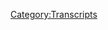 {{DEFAULTSORT:
    #_TRANSCRIPT_0720:August 6, 2003
}}{{Transcript
    | title         = [[720: August 6, 2003]]
    | caption       = [https://knowledgefight.libsyn.com/720-august-6-2003 Listen to this episode on Libsyn]
    | episodeNumber = [[720: August 6, 2003|720]]
    | length        = 01:22:52
}}

{{MessageBox
    | header     = Warning: Bot Generated Content
    | text       = This transcript was automatically generated by transcription software and likely contains many mistakes and misattributions. Please check the audio for definitive quotes, attribution, and context.
    | image      = N3yvass4myg91.webp
    | imagewidth = 50px
    | id         = warning
}}

{{TranscriptBlock
    | name      = Alex Jones
    | timestamp = 00:00:04.000
    | text      = Red Alert. Red alert. Red alert. Red Alert knowledge five Damn, Jordan wedding knowledge party.com It's time to pray. I have great respect for knowledge like knowledge. I'm sick of them posing as if they're the good guys Shang V or the bad guy Chanology Dan and Jordan knowledge fight need money Andy and Sandy are shopping Andy and Cam handy in Kansas. Andy in Kansas, you're on the airplane for a huge fan. I love your world. Knowledge by now knowledge fight.com
}}

{{TranscriptBlock
    | name      = Dan
    | timestamp = 00:00:59.000
    | text      = Hey everybody, welcome back now. We're gonna do sit around worship at the altar of saline and talk a little bit about Alex Jones. Oh,
}}

{{TranscriptBlock
    | name      = Jordan
    | timestamp = 00:01:06.000
    | text      = indeed.
}}

{{TranscriptBlock
    | name      = Dan
    | timestamp = 00:01:08.000
    | text      = We are Dan Jordan,
}}

{{TranscriptBlock
    | name      = Jordan
    | timestamp = 00:01:09.000
    | text      = Dan Jordanna question for you. So did you pray spot today?
}}

{{TranscriptBlock
    | name      = Dan
    | timestamp = 00:01:12.000
    | text      = My bright spot today is Coca Cola.
}}

{{TranscriptBlock
    | name      = Jordan
    | timestamp = 00:01:17.000
    | text      = It's a great way Coca Cola Classic or New Coke.
}}

{{TranscriptBlock
    | name      = Dan
    | timestamp = 00:01:20.000
    | text      = Look. They have great taste in podcasts. And they decided to sponsor now. Of course, I was notably famously critical of their space flavor. They came out with that space flavor. I
}}

{{TranscriptBlock
    | name      = Jordan
    | timestamp = 00:01:32.000
    | text      = have no concept of a Coca Cola
}}

{{TranscriptBlock
    | name      = Jordan
    | timestamp = 00:01:34.000
    | text      = space. You've tasted it.
}}

{{TranscriptBlock
    | name      = Jordan
    | timestamp = 00:01:38.000
    | text      = Wait, was it supposed to taste like space? Yeah. Okay, that's right. Now I remember. I not memorable,
}}

{{TranscriptBlock
    | name      = Dan
    | timestamp = 00:01:44.000
    | text      = no, and not good. I got the only way I could find that was in like a six pack of mini cans. Right. And they're still in my fridge. No interest in drinking them. They're, they're garbage. But coke put out another flavor called Dream World, which is supposed to be the flavor of dreams. What?
}}

{{TranscriptBlock
    | name      = Jordan
    | timestamp = 00:02:05.000
    | text      = I'm sorry. What are the fuck they're doing?
}}

{{TranscriptBlock
    | name      = Dan
    | timestamp = 00:02:06.000
    | text      = I guess it's some kind of viral marketing campaign. It must get enough attention. Like based on how dumb these ideas Yeah, yeah. Or just like, you know, people talk about like, hey, what's the flavor of space? Right? Flavor of a dri.
}}

{{TranscriptBlock
    | name      = Jordan
    | timestamp = 00:02:20.000
    | text      = You know, I think that's I think they're dissecting Travis Scott's AstroWorld you know, because that's a mixture of both flavor. Yeah, well, I mean, you got a you got space and you've got dream world. I've put them together. You got AstroWorld that makes sense. I think
}}

{{TranscriptBlock
    | name      = Dan
    | timestamp = 00:02:34.000
    | text      = that dream world was much more of a success that okay, it's pretty good. It's it's got like, kind of a passion fruit kind of vibe to it. Sure. Sounds like a Coca Cola mixed with a sort of? Did there's maybe a couple of fruits.
}}

{{TranscriptBlock
    | name      = Jordan
    | timestamp = 00:02:50.000
    | text      = Sure. I mean, let me let me ask you the ultimate question, though, is did they achieve a taste that would remind you of a dream, I guess? world
}}

{{TranscriptBlock
    | name      = Dan
    | timestamp = 00:02:59.000
    | text      = do you dream a passion for? Him? So right on the nose? Okay. All right. If not, then maybe not. I have no interest in assessing the accuracy of these flavors. I will just say that it's pretty all right,
}}

{{TranscriptBlock
    | name      = Jordan
    | timestamp = 00:03:12.000
    | text      = who is the taste tester for dreamworld?
}}

{{TranscriptBlock
    | name      = Dan
    | timestamp = 00:03:18.000
    | text      = Active rapper dream debut that did the dream that he's rewrites it. Yeah. All right. Anyway, I appreciate that the salvage left with a shattered reputation with the dream world. Yes. So what about you?
}}

{{TranscriptBlock
    | name      = Jordan
    | timestamp = 00:03:33.000
    | text      = For me, it's a new album out by J ID. Fantastic album. Excellent album. It's one of those things where, you know, maybe only an outside critic can kind of look at someone and then accelerate it to a high extent. So this is like J ID looked at Kendricks last album. I was like, what if I did the most Kendrick, you know, and like Kendrick can do the most Kendrick kids would say
}}

{{TranscriptBlock
    | name      = Dan
    | timestamp = 00:04:01.000
    | text      = hold my beer.
}}

{{TranscriptBlock
    | name      = Jordan
    | timestamp = 00:04:02.000
    | text      = It's a little bit something that it's almost also a little bit of an O Maj. Combined with a little bit of a parody in a way you know, it's just like he's taken out a lot of Kendrick and really hammering it home like he's changing time signatures every five seconds. He's changed his voices. He's got characters going on. This is Kendrick is shit. You know, that's what he's doing. Right? And he's doing a lot of it right, but it's really good. Okay, so it's great album. All right. That's how it works.
}}

{{TranscriptBlock
    | name      = Dan
    | timestamp = 00:04:28.000
    | text      = I'll check it out.
}}

{{TranscriptBlock
    | name      = Jordan
    | timestamp = 00:04:28.000
    | text      = That's math.
}}

{{TranscriptBlock
    | name      = Dan
    | timestamp = 00:04:29.000
    | text      = I actually can't check it out. Oh, yeah. I've started to exercise again. So I'm listening to a bit of music naturally, and I will say that I'm stuck squarely. showtunes I don't think that would have pumped me up enough. Okay, although I got deep into a I don't know.
}}

{{TranscriptBlock
    | name      = Jordan
    | timestamp = 00:04:47.000
    | text      = Like copy of Mamma Mia.
}}

{{TranscriptBlock
    | name      = Dan
    | timestamp = 00:04:49.000
    | text      = No. One e 10s. pop punk.
}}

{{TranscriptBlock
    | name      = Jordan
    | timestamp = 00:04:53.000
    | text      = Okay, all right. Big fall out. Boy.
}}

{{TranscriptBlock
    | name      = Dan
    | timestamp = 00:04:55.000
    | text      = Some of those hits are better than we remember.
}}

{{TranscriptBlock
    | name      = Jordan
    | timestamp = 00:04:57.000
    | text      = No, they're not.
}}

{{TranscriptBlock
    | name      = Dan
    | timestamp = 00:04:59.000
    | text      = I'm gonna leave it What is a follow up boy? That song from Snakes on a Plane by Cobra Starship was alright.
}}

{{TranscriptBlock
    | name      = Jordan
    | timestamp = 00:05:09.000
    | text      = All right. Go
}}

{{TranscriptBlock
    | name      = Dan
    | timestamp = 00:05:13.000
    | text      = Kiss Me Goodbye
}}

{{TranscriptBlock
    | name      = Jordan
    | timestamp = 00:05:18.000
    | text      = love. All right. Does that does sound like it strikes strikes a chord it
}}

{{TranscriptBlock
    | name      = Dan
    | timestamp = 00:05:23.000
    | text      = will pump you up. Yeah. Anyway, Jordan today we have an episode to go over. And we're gonna be talking I had to take a little break here for damn now I wanted you know, self care comes in all sorts of shapes and sizes and varieties and just I decided today I was gonna go back to 2003 because I wanted to like wanted something of substance to deal with I was it as the the middle of the week was going on just like sick of this bullshit. The I don't know spinning wheels rambling about how there's going to be false flags before the midterm. Sure, sure. She says all the fucking time
}}

{{TranscriptBlock
    | name      = Jordan
    | timestamp = 00:06:03.000
    | text      = I still can't believe he cares about the midterms right now.
}}

{{TranscriptBlock
    | name      = Dan
    | timestamp = 00:06:06.000
    | text      = It's pretty. It's pretty fun. I guess. It's something to talk about short. That's a good point. That is a good boy can only say Klaus Schwab so many times and promote his book so many times, right. Which by the way, yeah. Is out. Be getting that book. Okay, so we're gonna do an episode eventually. That'd be fun. Again, the self care I needed was something with meat on the bone, right? Yes. And so we're back to August 6 2003. That's where we are in our progression through 2003. It's
}}

{{TranscriptBlock
    | name      = Jordan
    | timestamp = 00:06:35.000
    | text      = been a while since we've done 2003 episodes. Long time I scrolled
}}

{{TranscriptBlock
    | name      = Dan
    | timestamp = 00:06:39.000
    | text      = back through the, the episodes and yeah, I'd say more. Maybe Maybe. Yeah. Well, I mean, the trial got in the way and yeah, what have you but I'm very excited to go over this and discuss some of the bullshit that Alex was doing on this day back in 2003. But before we do that, let's say hello to some new ones. So first, Conrad Zimmerman isn't a cult leader, but he does have novelty beverages and snacks. Thank you so much. You're an owl policy wonk. I'm a policy wonk, thank you very much. Next, getting stoned while wandering the canals of Amsterdam while listening to knowledge fight. Thank you so much for now policy walk. I'm a policy wonk. Thank you very much. Sounds great.
}}

{{TranscriptBlock
    | name      = Jordan
    | timestamp = 00:07:18.000
    | text      = That sounds terrifying to in a certain way. Yeah.
}}

{{TranscriptBlock
    | name      = Dan
    | timestamp = 00:07:20.000
    | text      = Next. I don't know why Alex hates Brian Stelter, the stray cat said some great tunes. Thank you so much for now policy walk.
}}

{{TranscriptBlock
    | name      = Alex Jones
    | timestamp = 00:07:27.000
    | text      = I'm a policy wonk.
}}

{{TranscriptBlock
    | name      = Jordan
    | timestamp = 00:07:28.000
    | text      = Thank you very much.
}}

{{TranscriptBlock
    | name      = Dan
    | timestamp = 00:07:29.000
    | text      = I know that I just said that Fallout boy had some good songs so not wanting to talk. I know no credibility in this. But I disagree. Okay, that's very good. It's not nobody's gonna argue. Next to this one late. Sorry about Happy Birthday monkey skate. Love pumpkin. Thank you so much. You are now ballsy walk.
}}

{{TranscriptBlock
    | name      = Alex Jones
    | timestamp = 00:07:48.000
    | text      = I'm a policy wonk. Thank
}}

{{TranscriptBlock
    | name      = Jordan
    | timestamp = 00:07:49.000
    | text      = you very much.
}}

{{TranscriptBlock
    | name      = Dan
    | timestamp = 00:07:50.000
    | text      = Pumpkin did everything right monkey escape? on me. Yeah. And that poor turtle that damn jumped on. Thank you so much. You are now policy wonk.
}}

{{TranscriptBlock
    | name      = Alex Jones
    | timestamp = 00:07:57.000
    | text      = I'm a policy wonk.
}}

{{TranscriptBlock
    | name      = Jordan
    | timestamp = 00:07:58.000
    | text      = Thank you very much.
}}

{{TranscriptBlock
    | name      = Dan
    | timestamp = 00:07:59.000
    | text      = We got a couple of technocrats in the mix. So first, rock and stone. Thank you so much. You are now technocrat and the Necromancer thank you so much. You are now a technocrat.
}}

{{TranscriptBlock
    | name      = Alex Jones
    | timestamp = 00:08:10.000
    | text      = I'm a policy wonk. I have risen above my enemies. I might quit tomorrow, actually. It's gonna take a little break now. A little brachii for me. And then we're going to come back. And I'm going to start to show over, but I'm the devil. Fuck you. Fuck you. I got plenty of words for you. But at the end of the day, Fuck you and your new world order. And fuck the horse she wrote in on and all your shit. Maybe today's broadcast. Maybe I'll just be gone a month, maybe five years. Maybe I'll walk out of here tomorrow. And you never see me again. That's really what I want to do. I never want to come back here again. I apologize to the crew and the listeners yesterday that I was legitimately having breakdowns on here. I'll be better tomorrow.
}}

{{TranscriptBlock
    | name      = Dan
    | timestamp = 00:09:05.000
    | text      = Thank you. Now, Jordan. Yes, Dan, we have an out of context drop from today's show. That's been a little while on this one.
}}

{{TranscriptBlock
    | name      = Jordan
    | timestamp = 00:09:11.000
    | text      = So it's good news. We're getting back to basics. Yes. Yeah.
}}

{{TranscriptBlock
    | name      = Dan
    | timestamp = 00:09:14.000
    | text      = Find finding our route.
}}

{{TranscriptBlock
    | name      = Jordan
    | timestamp = 00:09:15.000
    | text      = Yes, I like it.
}}

{{TranscriptBlock
    | name      = Dan
    | timestamp = 00:09:18.000
    | text      = This is great. Alex has very frequently talked about how big his audience is. That's true. Conservatively 10% of the world at least. Yeah. This This was a new level of brand.
}}

{{TranscriptBlock
    | name      = Alex Jones
    | timestamp = 00:09:32.000
    | text      = Okay. infowars.com Now get 6% of the web's traffic
}}

{{TranscriptBlock
    | name      = Dan
    | timestamp = 00:09:36.000
    | text      = what? What
}}

{{TranscriptBlock
    | name      = Jordan
    | timestamp = 00:09:39.000
    | text      = 6% of the tire so there's porn and then there's Infowars and then there's percent or no banking information.
}}

{{TranscriptBlock
    | name      = Dan
    | timestamp = 00:09:49.000
    | text      = Almost one out of every 10 page hits a horse
}}

{{TranscriptBlock
    | name      = Jordan
    | timestamp = 00:09:56.000
    | text      = Wow. Wow. You know when you think about that, you know If you think those Google search results, and they bring back a billion results, you know, in like half a second or whatever, that means that roughly 10% of those are Infowars articles of some sort.
}}

{{TranscriptBlock
    | name      = Dan
    | timestamp = 00:10:13.000
    | text      = I mean, something along those lines, right. I know that Alex says he has a lot of tentacles. And so maybe all of these websites, every porn site
}}

{{TranscriptBlock
    | name      = Jordan
    | timestamp = 00:10:23.000
    | text      = on Infowars Yeah,
}}

{{TranscriptBlock
    | name      = Dan
    | timestamp = 00:10:25.000
    | text      = he's diversified.
}}

{{TranscriptBlock
    | name      = Jordan
    | timestamp = 00:10:26.000
    | text      = Man, that does seem like a backdoor for some enterprise here for Komodo.
}}

{{TranscriptBlock
    | name      = Dan
    | timestamp = 00:10:33.000
    | text      = So let's jump into today's content. Alex starts off the show with a major world news story. And I don't say that facetiously. I usually do. Yeah. Yeah, there's actually a new story.
}}

{{TranscriptBlock
    | name      = Alex Jones
    | timestamp = 00:10:50.000
    | text      = The evidence is coming out that the bombing in Jakarta was another globalist operation. Again, the Saudis are saying the British are carrying out the bombings in Saudi Arabia to destabilize the country so they can create a crisis to offer their New World Order solution. The evidence shows that that is indeed a fact the preponderance of the evidence. New information is coming out about the original Bali Bombing last year, and the fact that the British and US government were there carrying the bombings out.
}}

{{TranscriptBlock
    | name      = Dan
    | timestamp = 00:11:24.000
    | text      = So for some perspective, this episode is from August 6, and the bombing of the Marriott in Jakarta happened on August 5, whoa, there is no preponderance of any evidence that's leading Alex to say it's looking like a globalist plot. He just literally says that about everything. Well,
}}

{{TranscriptBlock
    | name      = Jordan
    | timestamp = 00:11:40.000
    | text      = I was wondering what a globalist plot is in this regard? Hmm. Well, I mean, okay, it's a globalist plot, but what is their plot beyond just decided to blow up this? Oh, okay. Like, what is the plot?
}}

{{TranscriptBlock
    | name      = Dan
    | timestamp = 00:11:53.000
    | text      = So it goes like this, okay. The globalists are attacking sort of Western targets within Indonesia, Hotel chains, right, in order to force the hand of the Indonesian government to playing along with their globalist takeover, right. And crackdown on the public. Install a martial law in Indonesia, because as NGOs Indonesia, so goes the word Well,
}}

{{TranscriptBlock
    | name      = Jordan
    | timestamp = 00:12:19.000
    | text      = I mean, yeah, that is the classic saying the sun never fell on the Indonesian Marriott chain.
}}

{{TranscriptBlock
    | name      = Dan
    | timestamp = 00:12:26.000
    | text      = Yeah, I believe is what it's so that is essentially the plot. Yeah, the plot is to try and force the hand of the government to
}}

{{TranscriptBlock
    | name      = Jordan
    | timestamp = 00:12:34.000
    | text      = gotcha to go along with fascism and will blow up all your McDonald's basically. Gotcha. Okay.
}}

{{TranscriptBlock
    | name      = Dan
    | timestamp = 00:12:40.000
    | text      = So incidentally, these two bombings that Alex is talking about were connected as they were both carried out by members of the terrorist group, Jamal is Islamia, members of the group were convicted of doing the string of bombings in Bali. There were a couple in that in that attack. And it's been pretty clearly established that they were behind the Jakarta bombing as well. One of the more persuasive pieces of evidence that was found was the head of the suicide bomber, which was identified by multiple sources as being a man named as Mar Lawton Sani, who was a member of JDI. I'm guessing Alex could just say that that was planted there or something because he's smart, and he loves facts.
}}

{{TranscriptBlock
    | name      = Jordan
    | timestamp = 00:13:20.000
    | text      = Did you just say what I heard you say? And that's like a we're gonna be fine with that. So the suicide bomber, went into a hotel and blew himself up.
}}

{{TranscriptBlock
    | name      = Dan
    | timestamp = 00:13:30.000
    | text      = Well, I believe it was a car bomb. Okay. Still, yeah.
}}

{{TranscriptBlock
    | name      = Jordan
    | timestamp = 00:13:35.000
    | text      = But of all the things that were intact. His head was identifiable.
}}

{{TranscriptBlock
    | name      = Dan
    | timestamp = 00:13:41.000
    | text      = Yeah, that's crazy, intact. As a way to put it. I
}}

{{TranscriptBlock
    | name      = Jordan
    | timestamp = 00:13:49.000
    | text      = mean, that's insane. That's insane. We're not talking dental records. Like it literally sounds like somebody walked by and they're like, holy shit. It's him. Whoa, how have you been? Oh, no, you're dead. The rest of you is God.
}}

{{TranscriptBlock
    | name      = Dan
    | timestamp = 00:14:01.000
    | text      = Yeah. It was other members of the group who had been arrested identified? Yeah. Yeah. I mean,
}}

{{TranscriptBlock
    | name      = Jordan
    | timestamp = 00:14:11.000
    | text      = listen, I don't want to be morbid, right. Fight. Oh, it
}}

{{TranscriptBlock
    | name      = Dan
    | timestamp = 00:14:16.000
    | text      = is wild. Yeah.
}}

{{TranscriptBlock
    | name      = Jordan
    | timestamp = 00:14:17.000
    | text      = I mean, it is wild. Yeah. Yeah. Okay. No, I
}}

{{TranscriptBlock
    | name      = Dan
    | timestamp = 00:14:19.000
    | text      = don't I don't disagree. That's wild. Yeah. And that's probably why Alex would say it's fake.
}}

{{TranscriptBlock
    | name      = Jordan
    | timestamp = 00:14:25.000
    | text      = Yeah, I mean, that is that is right. Perfect. Dig right.
}}

{{TranscriptBlock
    | name      = Dan
    | timestamp = 00:14:29.000
    | text      = But hey, guess what, if you were gonna do something fake, you probably wouldn't do something like that. Because your response is what people how people would respond to it. Sorry, what? Yeah, it was something a little bit
}}

{{TranscriptBlock
    | name      = Jordan
    | timestamp = 00:14:40.000
    | text      = more. I would I would be very suspicious. Yes. Yeah. So Jemaah
}}

{{TranscriptBlock
    | name      = Dan
    | timestamp = 00:14:45.000
    | text      = islamiah was a terrorist organization that operated in Indonesia and surrounding countries mostly inspired by opposition to the more moderate forms of Islam that were practiced there. This was seen as a form of Western degradation so they targeted thing is associated with the West like the Marriott Hotel in Jakarta and that largely tourist area in Bali, where the bombings happened. Right. The group had received funds from an organization called all Haramain, which is a charity that had clear ties to al Qaeda. Though al Haramain did engage in a bunch of legitimate charity work, some of the funds were dispersed to terrorist groups like Jemaah islamiah, which led to the charity being shut down in 2004. Yeah, yeah. Al Haramain is a charity organization that is based in Riyadh, Saudi Arabia. The point is that Alex is legitimately just talking shit, he hasn't had time to come up with any conclusions or weigh the preponderance of evidence, but he can't resist the opportunity to blame this tragedy on his imagined enemies and incorporate that made up story into his larger conspiracy worldview. Right. And so he's saying that there's a preponderance of evidence. Right, right. Right, right. Just saying shit.
}}

{{TranscriptBlock
    | name      = Jordan
    | timestamp = 00:15:54.000
    | text      = I mean, I think this is interesting, insofar as it feels like this is one of the few times where the plan in real life has been exactly as bad as Alex's fake globalist plan. How do you mean, I mean, it's just it tactically, I don't think that's gonna achieve what it is that they think they're trying to achieve. You know what I'm saying? Like? No one, no one, no one is going to care if you blow up a Marriott, I'm sorry. I think people did. I think they did. But I mean, at the end of the day, a Marriott is like it's a low level target, you're not going to get what you want out of a Marriott.
}}

{{TranscriptBlock
    | name      = Dan
    | timestamp = 00:16:33.000
    | text      = Well, conceivably, one of the reasons to choose that is that it's frequented by tourists. Sure, and foreign nationals. Right. And it would cause a reduction of Western tourism to the country possible Western influence, possibly businesses would be scared of coming in, you know, there are ripple effects that you could think might be achieved by attacking these Western targets. Right, right. I don't know if I think that the idea is as bad as you are thinking it is. So I respect I respect it's a terrible idea. Yeah, ugly, I can understand the thought process that gets there. Whereas No, globalist plot is a lot. sillier. I think I see
}}

{{TranscriptBlock
    | name      = Jordan
    | timestamp = 00:17:18.000
    | text      = it, I see it. I'm just, this is just one of those plots, ultimately, that has been tried before. And it doesn't really, you know, it doesn't really do it. It's just not how you you gotta get you got to get a good one.
}}

{{TranscriptBlock
    | name      = Dan
    | timestamp = 00:17:32.000
    | text      = Well, hope springs eternal. Yeah, that's fairly say that's fair. So trying to nail down exactly like where this conspiracy comes from, or what Alex is basing this on, we get to one fairly relevant piece.
}}

{{TranscriptBlock
    | name      = Alex Jones
    | timestamp = 00:17:48.000
    | text      = And we had calls yesterday from listeners, several on air, several off air. And a bunch of emails of folks that were watching CNN and Fox yesterday, early in the morning after there'd been a bombing in Jakarta, the capital of Indonesia. And they talked about how the US diplomats in US employees had been pulled the pull out for hours before. Well, I had no way of confirming this. I was getting emails, I'll believe it's true. But here it is now, in Reuters and Sky News and in other Asian papers, that of course, the Feds were on the ground within minutes, just like the Bali bombing. But when the Bali bombing two weeks before, they had specifics of the attack, and our government told the Molly's government and told the Taiwanese government, this has been in the mainstream papers like the Straits Times, not to warn anyone not to tell the American people or the Australians or anybody else. The Balis government,
}}

{{TranscriptBlock
    | name      = Dan
    | timestamp = 00:18:59.000
    | text      = I think, is Alex thinking that Bali is a
}}

{{TranscriptBlock
    | name      = Jordan
    | timestamp = 00:19:01.000
    | text      = jado think it is a city state, if I remember
}}

{{TranscriptBlock
    | name      = Dan
    | timestamp = 00:19:05.000
    | text      = province, yeah. Tunisia, but Alex seems to I don't know what he's doing. But so it appears that what Alex is going to do to try and make this conspiracy stick is work with the idea that there was some kind of advanced warning of the bombings and that they were Feds on the ground immediately. As always, this stuff is partially true. There were federal agents there but not us agents. There were two groups from the Australian Federal Police who were working with the Indonesian law enforcement one on a narcotics operation and one on an anti Human Trafficking Task Force. They were able to respond to the bombings in Bali, considering that they were already there in the country. But this isn't suspicious and it doesn't prove anything close to a conspiracy or a false flag. And again, this is related to the 2002 Bali bombings as opposed to the Jakarta bombing that just happened right? That Alex is covered and is a different In Scituate, he's playing fast and loose with these details a little bit and I think it's intentional. Yeah. So there was some advanced warning. But that's not necessarily a thing where it was specific enough to guarantee the ability to stop either the Bali bombings or the Jakarta bombings before they happened. In the case of the Bali attacks, the US have captured Omar Al Farouq who was understood to be a high level al Qaeda operative in the region. His contact information had been found in the possession of number of senior members of the group and after the US forces interrogated him in ways that almost certainly bordered on torture. He talked and explained his role in the Southeast Asians sell of al Qaeda. The US attempted to pass this intelligence on to the Indonesian government because part of it involved a reasonable suspicion that they were planning an attack somewhere near the anniversary of 911. One of the recommendations that the US made was that the government should arrest a prominent cleric named Abu Bakar Bashir who al Faruq had named as being someone who was involved in the organization and planning of attacks. The political situation in Indonesia at the time was very tense with a secular President Megawati Sukarnoputri, who was vice president Hamza Havas was said to have close ties with many of the radicals who the US wanted to focus on, including Bashir. So you had this vice president right on sort of one side of things, as a president who was on the other side is it was like tension, it was
}}

{{TranscriptBlock
    | name      = Jordan
    | timestamp = 00:21:27.000
    | text      = like early America where like it would just be the top two voters get in. So it'd be you know, the this guy and then the guy who hates him the most on the planet is the Vice President and
}}

{{TranscriptBlock
    | name      = Dan
    | timestamp = 00:21:37.000
    | text      = it's a tough situation to navigate right? The country is majority Muslim and Megawati. He didn't want to make any arrests, particularly of religious figures without evidence of their having committed a crime, which the US couldn't provide. The warning that the US had was too vague to be actionable, and the Indonesian government was somewhat in a bind. Ultimately, the Bali bombings could not be stopped, but afterwards, the Megawati government began to act. She arrested Bashir and charged him with a string of church bombings that he had been involved in that occurred on Christmas Eve. Year 2000. Gotcha. In the lead up to the Jakarta bombing, Australian Federal Police were still in the country because the government had asked for their assistance investigating the Bali bombings. In the course of that investigation, many members of Jemaah islamiah were arrested and questioned and a picture began to take shape. That another bombing was being planned, but no one provided a specific target that they were planning to hit, just that it was likely that the group would attack a soft target, right? If that's all you have to go on, you can be on guard somewhat, but you can't possibly deploy the resources necessary to protect every soft target in the country, or even all of them just in Jakarta.
}}

{{TranscriptBlock
    | name      = Jordan
    | timestamp = 00:22:48.000
    | text      = Well, I mean, yeah, it is. It is a warning that says bombing is coming, but without where or what more who or how to stop it. So you're like, Well, yeah, but what do I do with that? Right? Yeah.
}}

{{TranscriptBlock
    | name      = Dan
    | timestamp = 00:23:02.000
    | text      = And the the notion that, like a soft target would be chosen isn't really that much new information or revelatory? Because the original bombing was of a bar, you know? Yeah. It's so then you kind of get the sense that that's in the
}}

{{TranscriptBlock
    | name      = Jordan
    | timestamp = 00:23:19.000
    | text      = the MO Sure, sure. But I mean, even then, that's not really good intelligence there because like, oh, well, you could just be assuming that they're going after a soft target or you don't even really know what a soft target to them quite is how
}}

{{TranscriptBlock
    | name      = Dan
    | timestamp = 00:23:32.000
    | text      = soft is saw exactly. It's tough. Tough to call tough to call. The point here is that Alex just is saying shit. Nothing he's saying means anything and he refuses to take responsibility for the things that he says he just throws shit at the wall and then moves on to another room for anyone can make him clean up his mess. Can none of this is has any connection to the reality of the situation. He's blurring details intentionally or because he doesn't know any better about two different incidents.
}}

{{TranscriptBlock
    | name      = Jordan
    | timestamp = 00:24:01.000
    | text      = I mean, you don't even understand he's he's got people on the ground with the Balis as we speak you know, like he's he's there. He
}}

{{TranscriptBlock
    | name      = Dan
    | timestamp = 00:24:11.000
    | text      = overthrew the Polly's government. He
}}

{{TranscriptBlock
    | name      = Jordan
    | timestamp = 00:24:13.000
    | text      = declared barley its own country. Obviously,
}}

{{TranscriptBlock
    | name      = Dan
    | timestamp = 00:24:18.000
    | text      = Steve is notably part of the barley sovereignty movement would make sense. So Alex has some other news stories he wants to hit on.
}}

{{TranscriptBlock
    | name      = Alex Jones
    | timestamp = 00:24:27.000
    | text      = So remember that article from yesterday on the London guardian. Saudis accused British staff of the stabilization campaign. British embassy staff in Riyadh have been accused by the Saudi Arabian authorities of coordinating a campaign of anti Western terrorist bombings in the kingdom. The Guardian has learned the accusations the British Embassy in Riyadh according to the bombings, he stabilized the Saudi regime is the lightest and most bizarre piece of information who escaped the pall of secret Sheep behind which the Saudis have been conducting legal proceedings against seven Westerners who they say have been tortured into making false confession. So now I said day one before the story ever broke that. It was the evidence says it was the British doing.
}}

{{TranscriptBlock
    | name      = Dan
    | timestamp = 00:25:16.000
    | text      = So this wasn't a story that was in The Guardian the day prior. This is an article from September 6 2002, in the aftermath of the Bali bombing, right,
}}

{{TranscriptBlock
    | name      = Jordan
    | timestamp = 00:25:25.000
    | text      = right, whenever they did note stuff about a thing. Yeah, the basic
}}

{{TranscriptBlock
    | name      = Dan
    | timestamp = 00:25:29.000
    | text      = gist of the story is this. In November 2000, a British citizen named Christopher rodeway, was killed in a car bombing. He was an engineer employed at the military hospital in Riyadh. And in the immediate aftermath, the Saudi government said that this was not terrorism, but it was actually more likely a personal matter. At the time, Saudi Arabia had a public stance that it was very insistent that they did not have any terrorist elements existing in the country. And this would contradict that narrative. So there was an attempt to find another explanation. When personal reasons didn't stick a bunch of employees at the British Embassy were accused of carrying out that bombing with the goal of blaming the Saudi Arabian government. Seven people were held in prison for long stretches treated quite poorly, and a couple of them were actually sentenced to death before ultimately being released. This is a story that Alex is completely wrong about. And if you would just go a little bit further down the story he's using as a source. The credibility of these accusations being made by the government of Saudi Arabia might seem a little shoddy or, quote, a guardian investigation this year discredited the case against the man and uncovered evidence of systematic torture by the Ministry of Internal interior officials. According to defense papers submitted by way of appeal to the Saudi Supreme Court last month and seen by the Guardian, the man was systematically tortured until they confessed, they were subjected to sleep deprivation for up to 10 days at a time suspended from chains hanging from hooks above their cell doors and repeatedly beaten. They were told their relatives would be harmed if they did not cooperate and were offered early release in exchange for confessions. At this point, I want to make totally clear that I'm opposed to this treatment of detainees in the same way that I'm against how the US treated Omar Al Farouq. In the latter case, it was interrogation tactics like sleep deprivation, whereas the allegations in this case are far more abusive and gruesome. The fact remains that these are abusive and unacceptable on both counts. And I'm not trying to minimize one compared to the other or anything. They're both unacceptable. Yeah. Beyond the moral issues, putting someone into distress is not a reliable way to gather information. You may end up getting Intel that's accurate, but you also might not so it's often it's best practice to not view the fruits of tortured interrogations as being trustworthy. So the reason that I gave this much more of a pass in the case of Al Faruq than then in the case of the this they with the Saudi government blaming these British citizens is because there were other corroborating details and pieces of supporting evidence in that case that didn't come from Al Faruq himself, right. And it appears that the things that he told the US forces were accurate,
}}

{{TranscriptBlock
    | name      = Jordan
    | timestamp = 00:28:07.000
    | text      = they did their best to verify that information as opposed to just going, Oh, we tortured him enough that we've got the correct information. Yeah.
}}

{{TranscriptBlock
    | name      = Dan
    | timestamp = 00:28:16.000
    | text      = All that being said, this is all terrible and awful. Yeah. In early 2004, the British Embassy workers who were tortured and forced to admit to crimes they didn't commit on video began the process of trying to sue the Saudi government. The rules at that point in the UK were that you couldn't sue a sovereign government. But their case sought to challenge that law. They actually won a case on this in 2004. But it was ultimately overturned by a higher court in 2006. And so they did not get to
}}

{{TranscriptBlock
    | name      = Jordan
    | timestamp = 00:28:44.000
    | text      = what Hey, what a weird world that we live in, where you can just get swept up into something that has nothing to do with you. And then you're tortured for like, that's how absurd. It is very, very dumb that that just exists. Yeah. And we all participate in this system. Yeah, very silly.
}}

{{TranscriptBlock
    | name      = Dan
    | timestamp = 00:29:02.000
    | text      = Yep. reading some of the folks experience not not so much. I mean, obviously, tales of being beaten and Sure. But you know, the experience of having your government not have your back or feeling like that. I mean, how could you not act? Yeah, it's there's there's some interesting expressions of the the trauma that lingers. That's added to by like, well, there's no recourse. No, there's not really how it is.
}}

{{TranscriptBlock
    | name      = Jordan
    | timestamp = 00:29:31.000
    | text      = It is. It is like a hurricane just swept through your house. And that's it. A hurricane just swept through your house. Now. You have to live with it. But by Yeah, it's fucked up.
}}

{{TranscriptBlock
    | name      = Dan
    | timestamp = 00:29:44.000
    | text      = Undoubtedly. Yeah. So there was something that Alex touched on a little bit. He said that they pulled them out. They pulled people out right? Hours before Yeah, and some of that was not not entirely clear based on On the pieces of information and the sources that he was citing, and so he gets back to that, and there's a little
}}

{{TranscriptBlock
    | name      = Alex Jones
    | timestamp = 00:30:06.000
    | text      = more clarity. Here's another one, US planned withdrawal of Indonesian staff hours before blast. And this is out of the Jakarta news hours before the powerful blast in Bali. Island went off the US had reportedly announced a plan to withdraw its administrative staff from Indonesia for security reasons. You have these two stories interconnected with Bali and with Indonesia, it's the same story over and over again.
}}

{{TranscriptBlock
    | name      = Dan
    | timestamp = 00:30:38.000
    | text      = So this story actually makes total sense if you understand the larger context of what's going on. It's only suspicious if you're only given access to the sparse details that Alex covers on his show. The sparseness of the details is actually a strategic aspect of Alex's broadcast because he's not interested in giving his audience a better grasp of news events. He's just trying to find tiny slivers of information that he can use to make every event conform to his predetermined storyline. So everything fits neatly into the the globalists are behind everything box. This article that Alex is talking about is from late 2002. The context of this is that the US intelligence community had gotten information from Al Faruq and other sources that there was a plan in motion to carry out a bombing in Indonesia, areas or buildings that were seen as Western or prime targets for groups like Jemaah islamiah, so they had every reason to suspect that embassies or government buildings could be under threat. The US tried to relay this information to the Megawati government who found themselves unable to act in it act on it in a way that satisfied us concerns, which left few options on the table for how to proceed. evacuating staff temporarily is a completely justified and rational decision to make in this situation. And it's definitely not caused for any kind of suspicion. Alex is trying to use this sliver of information that the US had considered evacuating embassy staff prior to the bombing to insinuate that they had specific foreknowledge of the attack, but this doesn't stand up to scrutiny. It's also kind of dumb considering that if they did have foreknowledge of the attacks targets, they wouldn't have had to worry about officials at their offices. Yeah, the primary target of that attack in Bali was Paddy's Pub, a bar that was frequented by tourists, though there was a smaller bomb that was detonated at the US Consulate office as well. Sure sure one person there sustained minor injuries, and it happened around 11pm. So most people probably weren't even at that office. According to the Australian police report, the consulate bomb in Bali was packed with shit. So the thinking was that this was less aimed at killing people or causing destruction as much as it was a statement bombing. You know? Yeah, you
}}

{{TranscriptBlock
    | name      = Jordan
    | timestamp = 00:32:45.000
    | text      = fill a bomb with shit whenever you're trying to cover everybody with shit. I feel like that makes up perfect. Yeah, that makes sense. Yeah, yeah. So
}}

{{TranscriptBlock
    | name      = Dan
    | timestamp = 00:32:53.000
    | text      = this doesn't work, though. And Alex is again, trying to apply it more broadly to the bombing that he's covering. It's not appropriate.
}}

{{TranscriptBlock
    | name      = Jordan
    | timestamp = 00:33:05.000
    | text      = Right. Right. It is he's found places that are geographically close. And then it's been like Well, obviously all bombings happen in this geographical area happened for the exact same reason every time
}}

{{TranscriptBlock
    | name      = Dan
    | timestamp = 00:33:17.000
    | text      = and every detail about circumstances are exactly the same. Right, right. Just sort of transpose things and it's fine
}}

{{TranscriptBlock
    | name      = Jordan
    | timestamp = 00:33:23.000
    | text      = you know, that is that is a really interesting failing that kind of goes under the radar with a lot of his conspiracies like it is impossible to pull off the same job the same way over and over and over and over again like that, you know, unless the other globalist plan I mean, that's that is is it that was too suspicious that they never fuck up in a in like, unique and interesting ways. They're always able to pull it off. Yep. That's crazy.
}}

{{TranscriptBlock
    | name      = Dan
    | timestamp = 00:33:53.000
    | text      = Yeah, it's, it's, no, your enemy is perfect. Whatever.
}}

{{TranscriptBlock
    | name      = Jordan
    | timestamp = 00:34:00.000
    | text      = The enemy of good is perfect.
}}

{{TranscriptBlock
    | name      = Dan
    | timestamp = 00:34:04.000
    | text      = You're just you're making up your enemy. So of course,
}}

{{TranscriptBlock
    | name      = Jordan
    | timestamp = 00:34:07.000
    | text      = right right. Right. Right. Your enemy has the power that you need them to have at any given point in time. It's it's narrative convenience, right? He's got it's like having a main character shield. Yeah, that kind of thing. Yeah.
}}

{{TranscriptBlock
    | name      = Dan
    | timestamp = 00:34:21.000
    | text      = Anatomy shield. Yeah. So Alex goes on to make up more details about this article that I think is just the way he does this is just fascinating. And it
}}

{{TranscriptBlock
    | name      = Alex Jones
    | timestamp = 00:34:31.000
    | text      = goes on. To say yesterday's blast, however, may prove to be just the evidence Washington needed to force Jakarta to come down hard on Muslim civilian grips in the past. analysis did not rule out the occurrence of deliberate violence across the archipelago to provide a pretext for US intervention. Meanwhile, Indonesian House Representatives Speaker Akbar Tong Joon shed that he regret to the US government's decision. And again, it says the US government ordered its employees and embassy staff to pull out of the Marriott four hours before the blast. Very astute timing.
}}

{{TranscriptBlock
    | name      = Dan
    | timestamp = 00:35:14.000
    | text      = So this is a complete fiction that Alex is creating out of this article that he's reading. This article was written long before the Jakarta bombing at the Marriott and had to do with the US threat to remove embassy employees in 2002. Prior to the Bali bombings, the US didn't end up evacuating staff and it had nothing to do with that Marriott, which is the hotel those you know, target in Jakarta. Right. The reason that Indonesian House Speaker tan Jun was expressing regret with the US decision to threatened to remove staff was because he was worried about the message that would send to the rest of the world that Indonesia wasn't a safe place to be. He was concerned with the country's reputation, which makes sense, right? Alex has no idea what he's talking about. He's reporting that the US plan to evacuate staff hours before the bombing that happened in August 2003. And he's sources an article from October 2002. That is an issue. This is the level of work that he does, or at least that's how it appears. Well, I mean, because he's actually conflating sources. Right?
}}

{{TranscriptBlock
    | name      = Jordan
    | timestamp = 00:36:12.000
    | text      = Right. Right. He's
}}

{{TranscriptBlock
    | name      = Dan
    | timestamp = 00:36:13.000
    | text      = making a stew.
}}

{{TranscriptBlock
    | name      = Jordan
    | timestamp = 00:36:15.000
    | text      = Okay. I mean, the whole here is, what amount of US officials were at the Marriott? Like, why are they why is the United States government like specifically like, listen, we, I mean, obviously, it would be like they know that the embassy isn't going to be bombed. But who all was staying at the Marriott that needed to be evacuated?
}}

{{TranscriptBlock
    | name      = Dan
    | timestamp = 00:36:39.000
    | text      = Well, the Marriott the did the host, like some events like they sure had? No, I
}}

{{TranscriptBlock
    | name      = Jordan
    | timestamp = 00:36:47.000
    | text      = mean, yeah, but about a past. It is it is a little bit like the United States government is like, Hey, listen, Eric, you got to get out of that Marriott. I know you've I know you've been stay in there for a week until we find you a place closer to the office. But you gotta get out of there. Eric,
}}

{{TranscriptBlock
    | name      = Dan
    | timestamp = 00:37:04.000
    | text      = we'll see here. Here is where this, this stew aspect comes. Sure. Right. So Alex has this story from 2002, about the threat to remove embassy employees right. And now he's bringing in they're saying that they were told to get out of the Marriott natural which can't be involved with this no article because it's about the US Embassy. Right. So he brings in another article that's a good idea to bridge the gap will not even bridge the gap. He just jams them together. The same thing, okay.
}}

{{TranscriptBlock
    | name      = Alex Jones
    | timestamp = 00:37:36.000
    | text      = Very astute timing. Again, the US Embassy cancelled the booking of Marriott Hotel, four and a half hours before the explosion. US Embassy canceled the booking in the Marriott Hotel. Before the explosion, there was something interesting happening just hours before the explosion shot the JW Marriott Hotel.
}}

{{TranscriptBlock
    | name      = Dan
    | timestamp = 00:37:57.000
    | text      = So this is a bit of a pivot point because Alex up to this point has been relying on this October 2002 article to argue that the embassy was threatening to withdraw its staff. That was true, but he was lying about the context of it and pretending it was a recent article related to the Jakarta bombing right now he's using a completely different source to make a completely different claim while acting like it's the same story. Apparently what happened was that the US Embassy canceled reservations at the Marriott four and a half hours before the bombing. Alex's sole source on this is a translation of an Indian Indonesian website that makes this claim and their only source is an alleged employee of the Marriott who is anonymous. There's no evidence of this, that this is the case. If I were the embassy, and I were orchestrating elaborate fake terrorist plots in order to force the Indonesian government into cracking down on terrorists and going along with my larger global agenda. I don't think I would cancel those reservations, keep them and just not show I mean, it doesn't make any sense. Or even better. Some of the expendable people who worked at the office could show up for the reservation. So then the embassy could apply even more pressure on the Indonesian government.
}}

{{TranscriptBlock
    | name      = Jordan
    | timestamp = 00:39:06.000
    | text      = Oh, hold on. When was the booking for what's up? I mean, they said they canceled a booking, right. But they didn't say there was an event at the hotel that day. They could have been a booking for any time. The
}}

{{TranscriptBlock
    | name      = Dan
    | timestamp = 00:39:17.000
    | text      = implication is that it was like they were supposed to check in four and a half hours after Sure, sure. Or that day or something. Right. That's a great he doesn't say that is a great point. Yeah, then and Alex will play with that a little bit.
}}

{{TranscriptBlock
    | name      = Jordan
    | timestamp = 00:39:31.000
    | text      = Okay, but I mean, it is it is a little bit like if I'm planning a false flag. I'm not I mean, as you said, you know, like, I'm gonna leave those there. What are you gonna say? Listen, we got the if we let it go too long, they're non refundable. Okay, right. We gotta make sure they have a million. Come on,
}}

{{TranscriptBlock
    | name      = Dan
    | timestamp = 00:39:51.000
    | text      = and if it's a bit more the reservations are supposed to start the next day. They have a 24 hour cancellation policy, please. Sure if it's different for the US Embassy Hey, we have a special deal
}}

{{TranscriptBlock
    | name      = Jordan
    | timestamp = 00:40:01.000
    | text      = budgets tight for the United States globalists in Indonesia. It's just they got a pinch pennies, you know? Or if
}}

{{TranscriptBlock
    | name      = Dan
    | timestamp = 00:40:07.000
    | text      = they're supposed to be there like that day. Sure, or whatever. Like, you know, a bombing takes a while to plan. Yeah, you
}}

{{TranscriptBlock
    | name      = Jordan
    | timestamp = 00:40:14.000
    | text      = should know it didn't come together exactly four
}}

{{TranscriptBlock
    | name      = Dan
    | timestamp = 00:40:18.000
    | text      = hours before turn at the embassy. Fuck I keep forgetting I
}}

{{TranscriptBlock
    | name      = Jordan
    | timestamp = 00:40:21.000
    | text      = forgot to cancel it. Oh, damn it.
}}

{{TranscriptBlock
    | name      = Dan
    | timestamp = 00:40:25.000
    | text      = So there's literally only one scenario where this makes sense as proof of a conspiracy. And that's the world where the evil globalist behind this plot canceled the reservation so they could leave behind a calling card for the conspiracy theorists to find. This is basically Alex pretending the information is taunting him. Yeah. Which you have to realize is a part of his the way he viewed her.
}}

{{TranscriptBlock
    | name      = Jordan
    | timestamp = 00:40:47.000
    | text      = Of course, it is it is difficult to keep in mind that he does feel as though he's fighting the Mad Hatter leaving clues behind at the scene everywhere he goes. Yes. Yeah.
}}

{{TranscriptBlock
    | name      = Dan
    | timestamp = 00:40:57.000
    | text      = Like the globalists are the Riddler. They're using puzzles, exactly.
}}

{{TranscriptBlock
    | name      = Jordan
    | timestamp = 00:41:05.000
    | text      = If I figure out all these clues that I'll find the treasure underneath the United States Constitution, it makes perfect sense. And
}}

{{TranscriptBlock
    | name      = Dan
    | timestamp = 00:41:12.000
    | text      = I'm, you know, you and I are pointing out these problems with the idea of them canceling reservations as a silly idea. Yeah. And that's even accepting the framing. They did, in fact, cancel these reservations, which on that day, which I do not know to be true, exactly. I don't think that there's a solid piece of information about this. Yeah,
}}

{{TranscriptBlock
    | name      = Jordan
    | timestamp = 00:41:34.000
    | text      = no, this doesn't it doesn't work if they were there. And they left maybe, but even then, at the Marriott I don't
}}

{{TranscriptBlock
    | name      = Dan
    | timestamp = 00:41:42.000
    | text      = know. That's what Alex says.
}}

{{TranscriptBlock
    | name      = Alex Jones
    | timestamp = 00:41:45.000
    | text      = Saudi Arabians accusing the British government of carrying out bombings to destabilize the region. You've got the US government, with its employees who checked in hours before the bombing, then check out just a few hours later.
}}

{{TranscriptBlock
    | name      = Dan
    | timestamp = 00:42:04.000
    | text      = Alex doesn't have another source. This is just him embellishing and making up details about the idea that the embassy canceled reservations at the Marriott before the bombing, right? The flimsy article that he's basing this on doesn't say any of this, but he can't help himself from escalating things. Now, they didn't just cancel reservations. They were actually there and checked in. But they went through all the trouble to check out hours early before the bombing. Alex's making this up because if it were true, it sure would seem pretty suspicious. I suppose you you even if they were there.
}}

{{TranscriptBlock
    | name      = Jordan
    | timestamp = 00:42:34.000
    | text      = But even then that's like flimsy as shit, you know,
}}

{{TranscriptBlock
    | name      = Dan
    | timestamp = 00:42:38.000
    | text      = but it certainly would raise more of an eyebrow than them. Right.
}}

{{TranscriptBlock
    | name      = Jordan
    | timestamp = 00:42:43.000
    | text      = But now it is a little bit like they check in they they call in and they're like, Hey, can we get an early check in? Because we got to we got to the Marriott too soon. And they go like yeah, okay, fine. We've got a room available. So they go through the whole rigmarole. They've left a credit card and an ID they've done all this shit. They go up to the room, and then like, oh, fuck, I forgot. We got the bomb. Today. They run down there. They have to make a fake scene, they have to make a big scene. Oh, my room wasn't as clean as it needed to be, how dare users, I demand a refund and then they leave.
}}

{{TranscriptBlock
    | name      = Dan
    | timestamp = 00:43:15.000
    | text      = It's conceivably the dumbest track of events. I actually believe that. It's not great Oh, one would go through this. It's absurd. But here's the thing. Like basically Alex can't make compelling arguments based on the information that's available. So you're cheating by just making up shit that makes his case look stronger. He's doing this because he's a liar. Right? It does. Right? Because once you establish the idea that you had these embassy people there, who checked out and you add it to believing the Saudi Arabian government, about the British folks who were carrying out bombings to destabilize the Saudi Arabian government, right, you can combine this all together, and now you have a hit team was at the Marriott
}}

{{TranscriptBlock
    | name      = Alex Jones
    | timestamp = 00:44:03.000
    | text      = All right. Turns out the government had inserted a team of what looks like 20 people or more what? Into this Marriott. They came out just a few hours before the blast and maybe just a coincidence. They just so happened to pull them out and they were going to be there for two more days. Wait, how do you know that mount because of the threat that's happening. And of course, it turns out that the Bali bombing, they told the Taiwanese not to warn the Balis government about the bombing.
}}

{{TranscriptBlock
    | name      = Dan
    | timestamp = 00:44:37.000
    | text      = You can see here Alex is building out the story. He has a flimsy source that claims that the US Embassy canceled reservations hours before the bombing took place at the Marriott which he is now reporting as the US sending in a team of about 20 people who are pulled out early Yeah, this is solely from his own imagination. And it's nothing more than him writing his own little story about this tragic event so he can use it to further his own goals. One thing I want to draw special attention to is the part where he says that they were pulled out of the hotel because of threats. This is important because it's a synthesis of this flimsy source about the canceled hotel reservation and that article from 2002, about the lead up to the Bali bombing, Alex's taking the hotel detail from one story in mashing it up with the embassy being concerned about threats, that detail from the other story, and then serving it up for the audience as if it's something meaningful. And it's the same thing. If anything, this is an abuse of information. And it's kind of silly to pretend that what he's doing is questioning world events. Yeah, this isn't questioning this is just lying about shitshow mass casualty events can be incorporated into your worldview more easily, and you can profit off
}}

{{TranscriptBlock
    | name      = Jordan
    | timestamp = 00:45:42.000
    | text      = them. Right. Right. And is it is funny that I like throughout this entire time I find myself trying to give advice to the globalists, and then realizing again that what I'm really doing is just in a writers room with Alex trying to punch up his narrative. Yeah, you know, like, I think a team of 20 is too big. It's too many people are gonna, that's, that's too big. It's too obvious to see. And then I realized I'm not I'm not talking about this. I'm with Alex being like, Okay, listen, we got to do took that from
}}

{{TranscriptBlock
    | name      = Dan
    | timestamp = 00:46:11.000
    | text      = the article about the canceled reservations that allege that there were 10 to 20 rooms, right. So that's just a number that he's coming up. Yeah,
}}

{{TranscriptBlock
    | name      = Jordan
    | timestamp = 00:46:18.000
    | text      = why not?
}}

{{TranscriptBlock
    | name      = Dan
    | timestamp = 00:46:19.000
    | text      = The reservation was apparently for three days, although it doesn't specify which three days. And so that's where he's getting the two more days thing. Sure. But he's just, he's just cracking those details into his own form, whatever shape he wants them to take in order to make his story make sense. Now, what I think is more interesting with your writerly instincts, is the way that you have been one step ahead of our narrative, right with the like,
}}

{{TranscriptBlock
    | name      = Jordan
    | timestamp = 00:46:44.000
    | text      = here's how you got to
}}

{{TranscriptBlock
    | name      = Dan
    | timestamp = 00:46:47.000
    | text      = know well,
}}

{{TranscriptBlock
    | name      = Jordan
    | timestamp = 00:46:49.000
    | text      = that is interesting about going back to the past, he does have those abilities, it does feel like he's building something,
}}

{{TranscriptBlock
    | name      = Dan
    | timestamp = 00:46:54.000
    | text      = there is a little bit of an A to B to C with the way that the the layers of the conspiracy are added on as he makes stuff up about, like, the little kernel that is at the base of this feels like he's trying. Yeah, it's not good.
}}

{{TranscriptBlock
    | name      = Jordan
    | timestamp = 00:47:11.000
    | text      = I mean, no, it's for No, but it is an effort, which we're not used to seeing in the present Holy
}}

{{TranscriptBlock
    | name      = Dan
    | timestamp = 00:47:16.000
    | text      = shit. It's, it's transparent if you take the time to pay attention to it. But if you don't, or if you just operate off headlines, and the optics of seeing a headline that says US Embassy, canceled reservation, right, four and a half hours before bombing, right, and then you accept whatever Alex says about it. Like if you just accept the story that he tells about that headline? Sure. The escalation of it does make sense. Or if you believe the Saudi government about the British embassy employees, that they tortured and got false confessions outright, these things. Yeah, there is a conspiracy that is crafted.
}}

{{TranscriptBlock
    | name      = Jordan
    | timestamp = 00:47:58.000
    | text      = It's a little bit like a kid improving a book report where you're like, Okay, I know you didn't read that book. But I'm actually kind of respecting your level of creativity and faking that you read that book, you're making up some fun shit. Sure.
}}

{{TranscriptBlock
    | name      = Dan
    | timestamp = 00:48:11.000
    | text      = It's like if a kid improvised a book report that was super disrespectful to a bunch of people who died a bomb. Right,
}}

{{TranscriptBlock
    | name      = Jordan
    | timestamp = 00:48:17.000
    | text      = right. Yeah, that would be Where the Red Fern Grows, is actually the Civil War burial ground? Yeah, that's a really worse book.
}}

{{TranscriptBlock
    | name      = Dan
    | timestamp = 00:48:27.000
    | text      = So Alex doesn't just stay on this topic, all episode. He also just yells about stuff to share.
}}

{{TranscriptBlock
    | name      = Alex Jones
    | timestamp = 00:48:34.000
    | text      = Its death squads, folks. And that's what Homeland Security in the National Police are. That's what the SWAT teams are. They're setting up death squads in America. It's in Patriot Act, wanting to be able to come and kill you and never even tell people why they killed you never charge you never indict you never arrest you. I mean, this is textbook classical tyranny. We're gonna take calls and I got a bunch of other news, we're gonna get to toll free number to join us.
}}

{{TranscriptBlock
    | name      = Dan
    | timestamp = 00:49:03.000
    | text      = So that's a little severe. Yeah. I think that you could make an interesting argument that in some ways, the police are acting as not always but sometimes do operate as a death squad. I mean, I think that's not what Alex is talking about. No, Alex doesn't seem to really have that much problem with police brutality. That's kind of the issue. So it's it rings a little hollow.
}}

{{TranscriptBlock
    | name      = Jordan
    | timestamp = 00:49:28.000
    | text      = I mean, if you are putting together and Alex Jones was right clip I don't understand why that's not on there. Unless because Alex, it doesn't work and the President for his
}}

{{TranscriptBlock
    | name      = Dan
    | timestamp = 00:49:38.000
    | text      = own that narrative in the past late Exactly. And it's not it's not worthwhile for him to to really hang his hat on
}}

{{TranscriptBlock
    | name      = Jordan
    | timestamp = 00:49:44.000
    | text      = can't go back to Tality. Not now. No, no, too late. You
}}

{{TranscriptBlock
    | name      = Dan
    | timestamp = 00:49:47.000
    | text      = have to defend too many people on the left. Yeah, he can't do that. Nope,
}}

{{TranscriptBlock
    | name      = Jordan
    | timestamp = 00:49:51.000
    | text      = nope. He has to literally be above the left right paradigm in order to do that. And he's absolutely not the Yep.
}}

{{TranscriptBlock
    | name      = Dan
    | timestamp = 00:49:59.000
    | text      = So I'm in this next clip, Alex goes to calls. And unfortunately, a caller asks a question that Alex was not prepared for.
}}

{{TranscriptBlock
    | name      = Unknown Speaker
    | timestamp = 00:50:08.000
    | text      = What does VA RPA stand for?
}}

{{TranscriptBlock
    | name      = Alex Jones
    | timestamp = 00:50:11.000
    | text      = It's the advanced. I've got to dig it out. But it's the advanced military research system. Okay.
}}

{{TranscriptBlock
    | name      = Unknown Speaker
    | timestamp = 00:50:20.000
    | text      = Thank you very much.
}}

{{TranscriptBlock
    | name      = Alex Jones
    | timestamp = 00:50:21.000
    | text      = You bet. It starts. When you hear somebody talk about DARPA, they start with advanced they never put it but it's the Defense Advanced Research. Agency. There you go. Forgot the
}}

{{TranscriptBlock
    | name      = Dan
    | timestamp = 00:50:35.000
    | text      = P. The one of the things I thought was really interesting about that, first of all, that was not a gotcha question. The caller was not trying to stump him. He was just, he was interested. Yeah. Alex should know that. The thing the thing that stuck out in my mind was that like on the stand, in Alex's case, when Daria was testifying, they asked her what DARPA stands for. He
}}

{{TranscriptBlock
    | name      = Jordan
    | timestamp = 00:50:56.000
    | text      = knew. Yeah, that is true. That is funny
}}

{{TranscriptBlock
    | name      = Dan
    | timestamp = 00:50:59.000
    | text      = that in 2003, Alex would fumble around with what is DARPA stands
}}

{{TranscriptBlock
    | name      = Jordan
    | timestamp = 00:51:04.000
    | text      = for? Yeah, that's weird. If that way, if that was scripts, he would have heard that doing real fast. I underslept DARPA stand for advanced.
}}

{{TranscriptBlock
    | name      = Dan
    | timestamp = 00:51:14.000
    | text      = I understand if he would have trouble with like harp. Sure. He doesn't talk about harp that much. I don't know if that has come out. But DARPA is like, and he's in the middle of like this. I mean, it's been a while since we've done 2003 episodes. Yeah. But he just had that whole thing about how they were trying to gamble on terrorist attacks and stuff. Yeah, set up a stock market on deaths. So it's, it's it's pretty front and center of his narratives. Yeah, you should not be
}}

{{TranscriptBlock
    | name      = Jordan
    | timestamp = 00:51:41.000
    | text      = a conspiracy theorist. You should have DARPA on the ready. On his back foot. Yeah. If you're a math teacher, you have to be able to do long division in your head like you have to you can't fumble around with that shit. Otherwise, no one respects you.
}}

{{TranscriptBlock
    | name      = Dan
    | timestamp = 00:51:53.000
    | text      = So Alex, take some other call. And this is the level of discourse that's going on on the show, man, it's heavy stuff. Okay.
}}

{{TranscriptBlock
    | name      = Caller 1 (720)
    | timestamp = 00:52:00.000
    | text      = I want to get your opinion on a couple of things. It's reading that on August 27. Mars is going to be closest to the earth and 60,000 years.
}}

{{TranscriptBlock
    | name      = Alex Jones
    | timestamp = 00:52:12.000
    | text      = Yeah, it's gonna be the closest to Earth and 60,000 years and now
}}

{{TranscriptBlock
    | name      = Unknown Speaker
    | timestamp = 00:52:15.000
    | text      = we know let's use globalists or into the call as one we do know that opinion about if that has any significance are now
}}

{{TranscriptBlock
    | name      = Alex Jones
    | timestamp = 00:52:24.000
    | text      = absolutely I don't believe in astrology I don't believe in in quackery. But the globalist Jimmy Carter, Ronald Reagan, Bush Clinton, they got shamans they're doing seances there. They admit they they run off of astrology. Exactly. with it and I keep meaning to measure this. I'm glad you brought it up with with with Mars, the closest it'll be in 60,000 years. That's an human conscious reflection. In 60,000 years, these guys are totally obsessed with numerology. You know what that portends? The astrology. And that's why they're moving so hard and it is very dangerous. Go ahead.
}}

{{TranscriptBlock
    | name      = Unknown Speaker
    | timestamp = 00:53:15.000
    | text      = And do you think that they would celebrate that day with another attack? I mean, is that, but you need to be looking at Oh,
}}

{{TranscriptBlock
    | name      = Alex Jones
    | timestamp = 00:53:24.000
    | text      = make predictions on things like that when I don't have enough data. But I have to admit that reading about it and then saying over the last year that we've been worried about August 24, when it will be the closest to Earth has been in 60,000 years. Okay.
}}

{{TranscriptBlock
    | name      = Dan
    | timestamp = 00:53:39.000
    | text      = All right. That is amazing. I don't make those kinds of predictions. But I mean,
}}

{{TranscriptBlock
    | name      = Jordan
    | timestamp = 00:53:43.000
    | text      = look, that's amazing. That is amazing to go from not knowing a thing to suddenly just being like this thing is central. We're terrified. Oh, is that true?
}}

{{TranscriptBlock
    | name      = Dan
    | timestamp = 00:53:57.000
    | text      = I'm crunching the numbers. There's a preponderance of evidence bars is gonna be the God of War
}}

{{TranscriptBlock
    | name      = Jordan
    | timestamp = 00:54:05.000
    | text      = was it? Was it I just
}}

{{TranscriptBlock
    | name      = Dan
    | timestamp = 00:54:12.000
    | text      = was simply that is true. That was it was an event that did happen right.
}}

{{TranscriptBlock
    | name      = Jordan
    | timestamp = 00:54:17.000
    | text      = I just appreciate that instantaneous. Absolutely. Yeah. Is that something we should worry about? Absolutely. You bet brother.
}}

{{TranscriptBlock
    | name      = Dan
    | timestamp = 00:54:26.000
    | text      = Just fill in the blank. If there is something you're asking Alex if you should be worried about it absolutely. Nailed there is a reason to be afraid you. You're
}}

{{TranscriptBlock
    | name      = Jordan
    | timestamp = 00:54:37.000
    | text      = not crazy for having this fear of something that nobody has literally ever thought before. You are right my friend. Let's
}}

{{TranscriptBlock
    | name      = Dan
    | timestamp = 00:54:43.000
    | text      = kill minutes of valuable time on my show. Talking about being worried about Mars being close. I don't know bliss celebrating. Celebrating one. Mars being close.
}}

{{TranscriptBlock
    | name      = Jordan
    | timestamp = 00:54:56.000
    | text      = That's another problem here. You didn't explain how this is related to a difficult situation. Like Oh, I bet because why this bars is close this time they're gonna be like this is important.
}}

{{TranscriptBlock
    | name      = Dan
    | timestamp = 00:55:10.000
    | text      = I'm hearing the words you're saying, but you sound dumb. It makes so much sense. Just it. Really, really. You marked you reveal yourself to be a mark when you ask questions like that. Like, it's just understood that the globalists bomb things when planets are close.
}}

{{TranscriptBlock
    | name      = Jordan
    | timestamp = 00:55:31.000
    | text      = How much closer? Oh, much closer. Couldn't be that much. It's not like a million miles closer on this one day. It was pretty.
}}

{{TranscriptBlock
    | name      = Dan
    | timestamp = 00:55:42.000
    | text      = I think it was quite a bit closer. Much closer. I don't know. I don't remember I looked it up. But I don't I don't remember the exact right right. I did look up if there was any bombing on, Sheriff. Well, you had to the Little League World Series to place maybe some balls? Yeah, maybe
}}

{{TranscriptBlock
    | name      = Jordan
    | timestamp = 00:55:59.000
    | text      = so homeruns are hit that shouldn't unnecessarily made it out. Yeah.
}}

{{TranscriptBlock
    | name      = Dan
    | timestamp = 00:56:03.000
    | text      = applicational pull of those right over the rafters but
}}

{{TranscriptBlock
    | name      = Jordan
    | timestamp = 00:56:07.000
    | text      = check power got got a little bit stronger. Yeah.
}}

{{TranscriptBlock
    | name      = Dan
    | timestamp = 00:56:11.000
    | text      = I mean, look, this is just dumb. But yeah, it's interesting that you have that response of like, Why do you even would you why would that even be something that the globalists are interested in? Because to me, I mean, I'm joking around scolding you, or like making fun of you, but like, to me it is like, I'm external. So
}}

{{TranscriptBlock
    | name      = Jordan
    | timestamp = 00:56:30.000
    | text      = it's just a little bit closer. Yeah. But to me
}}

{{TranscriptBlock
    | name      = Dan
    | timestamp = 00:56:33.000
    | text      = that there's magical powers.
}}

{{TranscriptBlock
    | name      = Jordan
    | timestamp = 00:56:36.000
    | text      = Okay. But if that's the case, then it suggests that as the moon as Mars gets further away, something else changes that makes you less likely to celebrate, right? It being further away than Venus gets? Or is it just like, is it just a day? Is it just like, oh, this is a it's like a solar eclipse. They all go outside? They look up and they're like, Oh, look at that. And then they go back to their lives?
}}

{{TranscriptBlock
    | name      = Dan
    | timestamp = 00:57:00.000
    | text      = Well, they can see a solar eclipse and then they got a bomb. Got it?
}}

{{TranscriptBlock
    | name      = Jordan
    | timestamp = 00:57:05.000
    | text      = That's right, you're right. Yeah, you just it is it is so much. You're cavemen just like anything is aside just like, oh, there's a shooting set. That's aside. Oh, there's about Mars is a little close. That's aside, it is such that it is just caveman thought. That's all it is. Well, and
}}

{{TranscriptBlock
    | name      = Dan
    | timestamp = 00:57:22.000
    | text      = Alex takes, like, the kind of a simplistic understanding of symbolism occultism and, and just applies it sort of universally, right? So anything that seems like it could be like an equinox or something. Anytime there's a like, a date that has like, every like, oh, it's doubles. So it's like, it's like, march 6 2000 936 Shine? Sure. Very suspicious date. magical powers on this date.
}}

{{TranscriptBlock
    | name      = Jordan
    | timestamp = 00:58:00.000
    | text      = I like that. One thing that's never really addressed is how many holidays a cult people have to have. It is every day there is a holiday,
}}

{{TranscriptBlock
    | name      = Dan
    | timestamp = 00:58:11.000
    | text      = there is something they should take away the bombing. And we should all live like that. Every day is special and worth celebrating.
}}

{{TranscriptBlock
    | name      = Jordan
    | timestamp = 00:58:18.000
    | text      = Every but not every day. Mars is the closest it's going to be in 60,000
}}

{{TranscriptBlock
    | name      = Dan
    | timestamp = 00:58:22.000
    | text      = years. No, that's true. It's gonna be 59,009. And something years before we get that again someday, and look at it because there will be 1000 years. So
}}

{{TranscriptBlock
    | name      = Jordan
    | timestamp = 00:58:36.000
    | text      = know that Yeah, put it on your calendars. So Alex,
}}

{{TranscriptBlock
    | name      = Dan
    | timestamp = 00:58:39.000
    | text      = we know that his dad was a big JBS guy, and bad influence on him. Turns out his uncle wasn't better. My uncle
}}

{{TranscriptBlock
    | name      = Alex Jones
    | timestamp = 00:58:47.000
    | text      = really is an expert on the New World Order. He started it for years. I had an argument with him about five years ago, I said yeah, the New World Order is gonna set up a beast system and biometrics but I said it's gonna take time to do that. He said, No, they build it. They lined it all up. They get it ready, and they announce it. And boy, how true his knowledge on that is. That's what they do. They just, they set the whole thing up we go gee, what's mine these curtains? They lift the curtains and it's a total dehumanizing Satan pit. Oh, interesting. Ladies and gentlemen.
}}

{{TranscriptBlock
    | name      = Jordan
    | timestamp = 00:59:25.000
    | text      = I like that image
}}

{{TranscriptBlock
    | name      = Dan
    | timestamp = 00:59:26.000
    | text      = like a goblin. Demon feast
}}

{{TranscriptBlock
    | name      = Jordan
    | timestamp = 00:59:29.000
    | text      = is a dehumanizing Satan pit
}}

{{TranscriptBlock
    | name      = Dan
    | timestamp = 00:59:33.000
    | text      = and his response to that is interesting. Yeah.
}}

{{TranscriptBlock
    | name      = Jordan
    | timestamp = 00:59:36.000
    | text      = Well, that is interesting. I would like to know what that is. Ladies
}}

{{TranscriptBlock
    | name      = Dan
    | timestamp = 00:59:40.000
    | text      = and gentlemen, I regret to inform you we are in Satan.
}}

{{TranscriptBlock
    | name      = Jordan
    | timestamp = 00:59:44.000
    | text      = Okay, so you trip and you fall into the dehumanizing Satan pit? Yeah, what is dehumanizing specifically inside the pit
}}

{{TranscriptBlock
    | name      = Dan
    | timestamp = 00:59:55.000
    | text      = i don't know i I'm trying to visualize this right
}}

{{TranscriptBlock
    | name      = Jordan
    | timestamp = 00:59:59.000
    | text      = I appreciate First off, my favorite visual is lifting up the curtain to reveal Tada. That's that's just great. That's good showmanship. Okay, if you reveal if you open a curtain to a pit, it's good stuff. Yeah. All right. Oh, it's in the pit.
}}

{{TranscriptBlock
    | name      = Dan
    | timestamp = 01:00:15.000
    | text      = It could be anything, man.
}}

{{TranscriptBlock
    | name      = Jordan
    | timestamp = 01:00:16.000
    | text      = I mean, it would have to be it. There's got to be more than one Satan in the pit. First of all, there need to be multiple Satan's in this pit.
}}

{{TranscriptBlock
    | name      = Dan
    | timestamp = 01:00:25.000
    | text      = Is that possible?
}}

{{TranscriptBlock
    | name      = Jordan
    | timestamp = 01:00:27.000
    | text      = I mean, I assume he can split himself up. He's got classic Marvel powers these days. All
}}

{{TranscriptBlock
    | name      = Dan
    | timestamp = 01:00:31.000
    | text      = right, right, right. Sure. Yes, not my say.
}}

{{TranscriptBlock
    | name      = Jordan
    | timestamp = 01:00:39.000
    | text      = This is like the argument that Alex and his uncle had. Probably.
}}

{{TranscriptBlock
    | name      = Dan
    | timestamp = 01:00:43.000
    | text      = I think that's cousin Buckley's dad. Oh, yeah. That's my guess. Because he's definitely someone who Alex is brought up before right. I read talks about uncle's with information. So fun. Oh, yeah. There's another news story that Alex touches on here.
}}

{{TranscriptBlock
    | name      = Alex Jones
    | timestamp = 01:00:58.000
    | text      = Bush picks news Selective Service Director, Crawford, Texas President Bush has picked a former lobbyist and ex marine as director of the Selective Service. Bush said Tuesday intends to nominate William A Chatfield for the post. The Selective Service will provide manpower for the military of an emergency force to draft Oh, and they've got all the bills lined up. Now one more terror attack universal draft. It collects young men's names through the Selective Service registration system to try to change the law for women. Chat. Phil is currently a government relations consultant with kindness and Chatfield associates in Washington. So that's real, real, real nice.
}}

{{TranscriptBlock
    | name      = Dan
    | timestamp = 01:01:48.000
    | text      = And all the things where people talk about how accurate Alex is. They seem to just forget his constant obsession with how a universal draft was right around the corner and how the globalist had it set up. So the next time there was a terrorist attack? That was it, and all your sons and daughters were going to be conscripted? Yeah. Big Wave on that. And he was very Evans brings it up all the time. Yeah. One wonders if Alex made a big stink when Trump nominated Donald Benton to this position in April 2017. If that was evidence of Trump trying to reinstate the draft, I would imagine it wasn't I don't think he probably even noticed. Yeah, this is a small government office that has existed since World War One, and could probably just be abolished. Even though it's not a pool for a draft, the names and information gathered from Selective Service registration are used by the Joint advertising marketing research and studies program out of the Department of Defense, which uses that information to recruit volunteers into the armed service.
}}

{{TranscriptBlock
    | name      = Jordan
    | timestamp = 01:02:44.000
    | text      = Anyone anything not evil? It's not.
}}

{{TranscriptBlock
    | name      = Dan
    | timestamp = 01:02:47.000
    | text      = It's not cool. Right? Right. But there isn't a draft and there wasn't one in 2003. Now, that being said, let's do x this office.
}}

{{TranscriptBlock
    | name      = Jordan
    | timestamp = 01:02:54.000
    | text      = There's Yeah, get rid of that. That's that's bad. I mean, there's it's obvious there won't be a drugged out, we can barely afford the military we have now can you imagine if we just had an influx of, I don't know, 10 million people just to walk in there? How much would it cost to outfit them? We've got to spend a trillion dollars on one plane,
}}

{{TranscriptBlock
    | name      = Dan
    | timestamp = 01:03:14.000
    | text      = I kind of understand the thinking of something like this in past days, although I think that there is a social contract that has come into place. That is we will never have a draft again, ever. No, that is not something that is going to be seen as appropriate on any level. And because of that, I think it would be a show of good faith for the government. Just get rid of this office. Yeah. Because there's this premise of it. That is like in case we need, right, this registration break glass. Yeah, right. Yeah. Go ahead and get rid of that, because you're not going to need it because we're not doing the draft again. Yeah.
}}

{{TranscriptBlock
    | name      = Jordan
    | timestamp = 01:03:53.000
    | text      = Well, I mean, you know, it is it is always a pretty a universal step towards fascism. Whenever you have a standing army at the call, you know, like part of that that idea of a medical army? Well, no, I mean, the current standing army, though, we have, you know, the part of that hypothetical draft is you're not really supposed to have an army. That's, you know, so everybody has their own skin in the game, so to speak. And now it is kind of an imperative. You know, that's kind of part of our agreement. You know, we don't have a draft and then we'll look the other way. Whenever you start wars all the time.
}}

{{TranscriptBlock
    | name      = Dan
    | timestamp = 01:04:31.000
    | text      = We can go ahead and get rid of that part of it, too.
}}

{{TranscriptBlock
    | name      = Jordan
    | timestamp = 01:04:33.000
    | text      = Yeah, that would be nice. Get rid of most of these offices.
}}

{{TranscriptBlock
    | name      = Dan
    | timestamp = 01:04:37.000
    | text      = So look, Alex in the present day talking a lot about being broke, and being in debt. And, you know, he needs money. Yeah. I found the first time he ever said this, okay, on the very
}}

{{TranscriptBlock
    | name      = Jordan
    | timestamp = 01:04:52.000
    | text      = first time. Well, I
}}

{{TranscriptBlock
    | name      = Dan
    | timestamp = 01:04:53.000
    | text      = mean, if you believe what he's about,
}}

{{TranscriptBlock
    | name      = Jordan
    | timestamp = 01:04:54.000
    | text      = oh, so he says,
}}

{{TranscriptBlock
    | name      = Alex Jones
    | timestamp = 01:04:55.000
    | text      = the first time Gotcha. And I have to do this. I've never done this in five Your settlers and they're not want you. I am with a shortwave bill. And Jim Shepard has been helping me so, so it's paid to the shortwave outlet. I'm about $15,000 behind and, and folks, we need you to simply buy the videos, I let you make copies of them, and buy the books and, and, and buy the products from sponsors like Jim Shepard, because because when we when, you know when I have a sponsor that covers part of the cost, and I covered the other part of the expanse, very important that that sponsor be supported, especially when they got a real product. That's amazing. I don't mean to make this a long rant. I'm not gonna start doing this all the time. But I want to keep reaching the people in that French. In that French village. I want to keep reaching the people in hiding and Indonesia. I want to continue to reach people in Japan and and in the Highlands of Scotland. Jim Shepard, good to have you on the show.
}}

{{TranscriptBlock
    | name      = Jim Shepard
    | timestamp = 01:06:01.000
    | text      = Always a pleasure to be with you, Alex.
}}

{{TranscriptBlock
    | name      = Alex Jones
    | timestamp = 01:06:03.000
    | text      = And I'm sorry to sit there while I went through that diatribe.
}}

{{TranscriptBlock
    | name      = Jim Shepard
    | timestamp = 01:06:05.000
    | text      = But Alex, I really respect the way you do things. Know this, but you know,
}}

{{TranscriptBlock
    | name      = Jim Shepard
    | timestamp = 01:06:12.000
    | text      = several times I've mentioned to you, you know, Alex maybe to give next response or on there. And invariably what you tell me is Jim, I'm not going to turn my show into an infomercial into a merchandising infomercial document do and I want to get news out and that's my primary objective
}}

{{TranscriptBlock
    | name      = Dan
    | timestamp = 01:06:28.000
    | text      = to wow, yeah, that's kind of a bummer
}}

{{TranscriptBlock
    | name      = Jordan
    | timestamp = 01:06:31.000
    | text      = that to hear someone else say back to him in the past. Woof. Woof fair
}}

{{TranscriptBlock
    | name      = Dan
    | timestamp = 01:06:37.000
    | text      = news, Jim. Yeah. Yeah. Jim. Show did largely a marketing infomercial II Ike's? Yeah. So he's the water filter sponsor. Right. So basically, it's just the introduction of an infomercial. With this. A I'm behind on my shortwave bill. Right, right. Cuz we pay for air time on the shortwave station. Sure. And my water filter guy helps pay that bill. So here he is, by his water filter, it
}}

{{TranscriptBlock
    | name      = Jordan
    | timestamp = 01:07:09.000
    | text      = does seem very difficult to square someone saying, You know what, I like that you don't do infomercials, and you've got the integrity to not turn your show into. Anyways, my water filters are the best
}}

{{TranscriptBlock
    | name      = Dan
    | timestamp = 01:07:23.000
    | text      = I do. I agree with you. It does bear mentioning that it is not as intrusive at this. No, no, of course, it's not the whole show, right? It's at least like Alright, here's a chunk that they're doing. And it's pretty transparent that this is this guy selling his shit right now at the same time. A lot of Jim's sales pitch for his water filter is about the evils of fluoride. Sure. And so like there is still like content that's being used as marketing, right. So there's still that like blurry distinction, but on Kanye, but man, it's it is a far cry from the deterioration into infomercial city. And leaving behind the information. Yeah, that Alex becomes later
}}

{{TranscriptBlock
    | name      = Jordan
    | timestamp = 01:08:05.000
    | text      = it is it is like I appreciate most of all that $15,000 number, you know, that I see like
}}

{{TranscriptBlock
    | name      = Dan
    | timestamp = 01:08:13.000
    | text      = Tito's when you look at Alex, you
}}

{{TranscriptBlock
    | name      = Jordan
    | timestamp = 01:08:15.000
    | text      = know, but I feel like that's where you got to stay at the $50,000 is important to you. Because then look at rim. Now he's got shell companies, he's got to have accountants willing to lie for him. And then he's got to have accountants that his accountants lied to, in order to launder their lies, right. Like that is a web of bullshit. Think about this. He's just got a bill.
}}

{{TranscriptBlock
    | name      = Dan
    | timestamp = 01:08:36.000
    | text      = He's in such dicey legal situations that he has to be friends with Barnes.
}}

{{TranscriptBlock
    | name      = Jordan
    | timestamp = 01:08:40.000
    | text      = Yeah. All you've got to do is pay your shortwave bill. You stay there. Yeah, stay there. It's a good sweet spot. Yeah, absolutely.
}}

{{TranscriptBlock
    | name      = Dan
    | timestamp = 01:08:49.000
    | text      = Poor Alex. Yeah. There's a lot of folks who, you know, defend Alex. Yep. And one of the things that they say I think you would agree with and that is that he tells it like it is.
}}

{{TranscriptBlock
    | name      = Alex Jones
    | timestamp = 01:09:03.000
    | text      = I tell it like it is. I don't pull my punches. I fight evil I expose the New World Order. Evidence is now coming out the bombing in Jakarta, Indonesia, was the work of the globalist they were pulling their people out hours before it took place from the very hotel itself, not other hotels. They had threatened the government to submit to total globalist control or terrorists would strike telling it like
}}

{{TranscriptBlock
    | name      = Dan
    | timestamp = 01:09:27.000
    | text      = it is. Telling It Like It
}}

{{TranscriptBlock
    | name      = Jordan
    | timestamp = 01:09:32.000
    | text      = Is no one who says no one who says I tell it like it is ever actually one does or two has anything good to
}}

{{TranscriptBlock
    | name      = Dan
    | timestamp = 01:09:41.000
    | text      = say what about people who call them like they see them?
}}

{{TranscriptBlock
    | name      = Jordan
    | timestamp = 01:09:44.000
    | text      = Well that that's delicious as long as you add the literal Yeah, it calls them like a season. That's That's good stuff. Okay, so that one's All right. That's a little bit that has a
}}

{{TranscriptBlock
    | name      = Dan
    | timestamp = 01:09:54.000
    | text      = an irreverent tone, but a straight shooter,
}}

{{TranscriptBlock
    | name      = Jordan
    | timestamp = 01:09:56.000
    | text      = straight shooter. No, no, no. It's something that other people describe you as that makes me think that you are a liar. Yeah.
}}

{{TranscriptBlock
    | name      = Dan
    | timestamp = 01:10:04.000
    | text      = So Alex takes more calls here. And he gets a call from a guy who I think doesn't believe in laws.
}}

{{TranscriptBlock
    | name      = Jordan
    | timestamp = 01:10:11.000
    | text      = I appreciate this man.
}}

{{TranscriptBlock
    | name      = Dan
    | timestamp = 01:10:12.000
    | text      = It's kind of difficult to tell exactly where he's coming from. But he believes, I think maybe in a God's law kind of situation,
}}

{{TranscriptBlock
    | name      = Jordan
    | timestamp = 01:10:22.000
    | text      = I got that self evident law, yet natural law,
}}

{{TranscriptBlock
    | name      = Dan
    | timestamp = 01:10:26.000
    | text      = perhaps not specific enough for me to really nail down but he does believe that just because laws are signed into law, that doesn't mean they're laws. So he's not in the jurisdiction. He's more
}}

{{TranscriptBlock
    | name      = Jordan
    | timestamp = 01:10:38.000
    | text      = the law of the jungle kind of guy.
}}

{{TranscriptBlock
    | name      = Dan
    | timestamp = 01:10:42.000
    | text      = Based on his voice, I don't think he lost in the jungle.
}}

{{TranscriptBlock
    | name      = Jordan
    | timestamp = 01:10:45.000
    | text      = Yeah, well, that's probably true,
}}

{{TranscriptBlock
    | name      = Dan
    | timestamp = 01:10:46.000
    | text      = but maybe spiritual. Okay. Anyway, he has a request, Alex.
}}

{{TranscriptBlock
    | name      = Alex Jones
    | timestamp = 01:10:51.000
    | text      = Fred, I keep running all over you. But I've had you on a couple of segments. Anything else you wanted to add from New Mexico?
}}

{{TranscriptBlock
    | name      = Caller Fred (720)
    | timestamp = 01:10:57.000
    | text      = Just want to know if I can get a time to call you out for a few minutes or half a year? I got some thanks to hash. Oh, we're just gonna take some thought.
}}

{{TranscriptBlock
    | name      = Alex Jones
    | timestamp = 01:11:06.000
    | text      = Unfortunately, from the time I leave here until about midnight tonight, I'm going to be working good excuse. I don't know when I can talk to you sir. I mean, I'm not trying to say I'm a big shot or anything. I'm I'm in deep trouble. I have hundreds of phone calls, hundreds of emails, faxes with folks want to talk to me. And I mean, let's talk about it here on the air. Go ahead. What's going
}}

{{TranscriptBlock
    | name      = Dan
    | timestamp = 01:11:32.000
    | text      = on behind the eight ball?
}}

{{TranscriptBlock
    | name      = Jordan
    | timestamp = 01:11:34.000
    | text      = I like I like it when trying to let him down easy gets away out of hey, I'm
}}

{{TranscriptBlock
    | name      = Dan
    | timestamp = 01:11:38.000
    | text      = in big trouble.
}}

{{TranscriptBlock
    | name      = Jordan
    | timestamp = 01:11:40.000
    | text      = To the point where he's like, Listen, I'm on the run from the cops right now. I can't be taking phone calls. At any point in time.
}}

{{TranscriptBlock
    | name      = Dan
    | timestamp = 01:11:47.000
    | text      = I can't even be doing radio show. Honestly.
}}

{{TranscriptBlock
    | name      = Jordan
    | timestamp = 01:11:50.000
    | text      = Listen, I had to get rid of my phone. I've got burner phones, I throw them into the ocean after I use them one time,
}}

{{TranscriptBlock
    | name      = Dan
    | timestamp = 01:11:56.000
    | text      = I'm in a bunker that is sealed with lead. And they'll never find
}}

{{TranscriptBlock
    | name      = Jordan
    | timestamp = 01:12:01.000
    | text      = me. I'm buying the eight ball. I'm working for the next six hours. I'm being chased by the cops. I've got to take my daughter fishing at some point. Yeah. So I can't call you it seems
}}

{{TranscriptBlock
    | name      = Dan
    | timestamp = 01:12:13.000
    | text      = really obvious. The way you could just handle this. Yeah. And that is that like it is unsafe for me to talk to you off the air? Yeah, I don't know what you're up to. There's a lot of ways that this could expose me. It's just, if you're Alex, this is the simplest thing in the world. But you don't want to give that message. Because it's too likely to make the audience think that you think that they're crazy. Yeah. Whereas Alex is a big public figure there is there is a very acceptable boundary to be like, I'm not talking to you on my like, off air, we don't know each other. You can send an email or something. But it's not we're not going to do that.
}}

{{TranscriptBlock
    | name      = Jordan
    | timestamp = 01:12:56.000
    | text      = When you when you court when you actively court people who blur the line between reality and fiction, it's going to be a little bit more of a tighter walk to let him down easy, on account of you don't know what part of the fiction that's going to add you into? That's true, you know? Yeah.
}}

{{TranscriptBlock
    | name      = Dan
    | timestamp = 01:13:12.000
    | text      = And, you know, you see that through a lot of interactions that Alex has with his fans over the course of time. Yeah, is there is an unwillingness to be honest about what the boundary is because of that. I know
}}

{{TranscriptBlock
    | name      = Jordan
    | timestamp = 01:13:24.000
    | text      = who you are. Right? You know, I know. And we just need to keep this separate. You know,
}}

{{TranscriptBlock
    | name      = Dan
    | timestamp = 01:13:30.000
    | text      = the only thing I know about you is you believe what I say, you
}}

{{TranscriptBlock
    | name      = Jordan
    | timestamp = 01:13:33.000
    | text      = know, you like me, and that's bad. Yeah,
}}

{{TranscriptBlock
    | name      = Dan
    | timestamp = 01:13:37.000
    | text      = it's you know, that Groucho Marx thing, I don't want to be a member of any club that would have a member Sure. Surely, that's used to describe low self esteem, right? But with Alex,
}}

{{TranscriptBlock
    | name      = Jordan
    | timestamp = 01:13:46.000
    | text      = who completely different I made this club and I don't ever want to visit this club, I keep it closed, I lock the door with them. I don't say I
}}

{{TranscriptBlock
    | name      = Dan
    | timestamp = 01:13:54.000
    | text      = don't want to be around anybody who would be a member of my club. Listen,
}}

{{TranscriptBlock
    | name      = Jordan
    | timestamp = 01:13:59.000
    | text      = I own the double deuce. And I'm not stepping foot in that fucking place.
}}

{{TranscriptBlock
    | name      = Dan
    | timestamp = 01:14:03.000
    | text      = So. So anyway, this caller, here's what he wants to discuss with Alex off it here.
}}

{{TranscriptBlock
    | name      = Alex Jones
    | timestamp = 01:14:09.000
    | text      = Let's talk about it here on the air. Go ahead, what's going on?
}}

{{TranscriptBlock
    | name      = Unknown Speaker
    | timestamp = 01:14:12.000
    | text      = Well, to conserve the interpretation of the Bible, nobly, and we are not supposed to fear and he says to expose the devil and he will flee from you, oh, boy. And it's a long story. Hopefully, pieces of this puzzle are scattered from one end of the Bible to the other. Together, right order. They're gonna take some serious thought, because the price shed that describes will revert the Scripture. And there are some places it takes real research to figure out what was changed. This is not a total Holy Word of God. It is the perverted Word of God. And I think it would take half an hour I mean, and
}}

{{TranscriptBlock
    | name      = Jordan
    | timestamp = 01:15:02.000
    | text      = probably probably longer than that, sir. Sir. You have just explained why I do not want to talk to
}}

{{TranscriptBlock
    | name      = Dan
    | timestamp = 01:15:07.000
    | text      = you off air. People have been Bible for quite a while now you didn't you have cracking get there you crack the code, you're telling me and it'll take you half an hour to explain.
}}

{{TranscriptBlock
    | name      = Jordan
    | timestamp = 01:15:23.000
    | text      = Yeah, it's I'm sure you're gonna stop at a half hour, I'm gonna start the watch and that you, you don't get on with things. Yeah.
}}

{{TranscriptBlock
    | name      = Dan
    | timestamp = 01:15:31.000
    | text      = So you have one last clip here. And I know that another thing that was making the rounds on social media was recently was a clip of Alex saying that there was gonna be false flag globalist terror attacks. You know, before the midterms, this is another clip that will run flip kowski decided to post without context, relevant context that Alex says that all the fucking time pretty much every day. Yeah, it is not worthwhile or meaningful to post at all to make people think this is like, Oh, look at him. Look at him. He's making a desperate weird prediction. No, this is what he does every day. Yeah. And has since 2003.
}}

{{TranscriptBlock
    | name      = Alex Jones
    | timestamp = 01:16:10.000
    | text      = I've already read Patriot Act Two and allows them to secretly grab you blow your head off for any misdemeanor charge and
}}

{{TranscriptBlock
    | name      = Unknown Speaker
    | timestamp = 01:16:16.000
    | text      = get business records without a court order. And Ashcroft is going to go on a 10 state tour to promote this. Well,
}}

{{TranscriptBlock
    | name      = Alex Jones
    | timestamp = 01:16:24.000
    | text      = I know he's already promoting it. I'm sorry. 20 State I think we state to her but but but you're telling me that
}}

{{TranscriptBlock
    | name      = Jordan
    | timestamp = 01:16:31.000
    | text      = he's recording especially
}}

{{TranscriptBlock
    | name      = Unknown Speaker
    | timestamp = 01:16:33.000
    | text      = today's New York Daily News, if you want you could get the
}}

{{TranscriptBlock
    | name      = Alex Jones
    | timestamp = 01:16:36.000
    | text      = Daily News online. Well, the fact that they're introducing this now tells me you're getting ready to do some boom, boom. Oh, you're gonna do some
}}

{{TranscriptBlock
    | name      = Dan
    | timestamp = 01:16:41.000
    | text      = boom, booming.
}}

{{TranscriptBlock
    | name      = Jordan
    | timestamp = 01:16:44.000
    | text      = I mean, let's see. We've had explosions before the midterm. We've had nukes before a presidential election. Sure. We've had they were gonna ramp up school shootings but
}}

{{TranscriptBlock
    | name      = Dan
    | timestamp = 01:16:55.000
    | text      = helicopter into Trump's inauguration.
}}

{{TranscriptBlock
    | name      = Jordan
    | timestamp = 01:16:57.000
    | text      = Yep. Yeah. I mean, they were there. Obviously, the polonium poisoning was rampant for a while. There
}}

{{TranscriptBlock
    | name      = Dan
    | timestamp = 01:17:03.000
    | text      = were two incidents now to the same person. That also didn't happen. Right. Right. Right. Yes, there was that? Yeah, I mean, it's just it's constant. It's a Hallmark and feature of his career. And anybody who doesn't understand that. It's window dressing. Yeah. It's again, just like we were laughing and joking about this before it just like, if you ask Alex, is there a reason to be scared about something? Absolutely. Yeah. And one of the things he always uses to scare people is that specter of the coming false flag attack? Yeah, that is justified by some piece of his his narrative. There is obviously Democrats are scared that they're going to lose the midterms. And so they must do bombings in order to make sure they win the midterms. Right. Ashcroft wants to get Patriot Act to in but there's opposition to it from the Patriots. He's better do some boom booming in order to make sure that this goes through. It's always, it's always this, and I don't understand how it's been 20 years. I know it's years, and it's still an effective thing. It's still something that people can
}}

{{TranscriptBlock
    | name      = Jordan
    | timestamp = 01:18:16.000
    | text      = it's because people dip in and out. It's because people like Ron Phillips ski get to dip in and out a fucking youth baseball coach. turned by the media into some fucking alt right hero for just being a fucking idiot. I hate him so much. But yeah, I mean, it is it is that like, Oh, if you dip in every three or four months, then you have in your head this idea? Well, he can't do this every day, right? Because you assume that because there's no way he could do this every day.
}}

{{TranscriptBlock
    | name      = Dan
    | timestamp = 01:18:48.000
    | text      = I mean, even if you have an awareness of who Alex is, and you don't pay much attention, like Jon Ronson even was like, does he repeat things? Absolutely. Yeah, there is there is a awareness of what Alex does that you only really get by watching a bunch of it. And unfortunately, I don't think that most people should do that. Because it's obviously
}}

{{TranscriptBlock
    | name      = Jordan
    | timestamp = 01:19:06.000
    | text      = well, I mean, the problem is our own assumptions based on how everything else works. It is to us unsustainable to do the same thing every day,
}}

{{TranscriptBlock
    | name      = Dan
    | timestamp = 01:19:17.000
    | text      = where you imagine how bored you would get if a show that you watch.
}}

{{TranscriptBlock
    | name      = Jordan
    | timestamp = 01:19:21.000
    | text      = You see a clip every few months, and you go, Wow, this must be an unusual thing. It wouldn't be newsworthy. Yeah, he's on one. It wouldn't be newsworthy events every day. But it's newsworthy because it's manufactured for you. It's created for you.
}}

{{TranscriptBlock
    | name      = Dan
    | timestamp = 01:19:37.000
    | text      = I think there's that the dipping in and out for sure. Yeah. Is is a piece of it. And I also think that one of the reasons that it stays effective is you know, there is just pain in the world, like negative traumatic events do happen. Sure. And those are things that Alex will then attach these ideas to right and that people I guess people will just excel uriens that as being the confirmation and they'll forget about all the countless times that he's been making up vague warnings about boom, boom.
}}

{{TranscriptBlock
    | name      = Jordan
    | timestamp = 01:20:10.000
    | text      = And yeah, I mean, the thing that's most suspicious is like in 20 years the globalists would have to have taken a break for a bit at least they have never stopped not once there's no a despite the fact that they celebrate a million holidays every year. It is always a work holiday. They never even take a vacation. Well,
}}

{{TranscriptBlock
    | name      = Dan
    | timestamp = 01:20:30.000
    | text      = they're like Alex that way. Yeah. Even the he's not working ever. No, but that just gave me an idea for a movie.
}}

{{TranscriptBlock
    | name      = Jordan
    | timestamp = 01:20:40.000
    | text      = globalist vacation they finally take a Lampoon's Vacation.
}}

{{TranscriptBlock
    | name      = Dan
    | timestamp = 01:20:45.000
    | text      = Now we have two movie pictures. Okay, that's why that's the second one. The globalists are on vacation. Sure, but there's still need to be false flags naturally. So they bring in the junior varsity globalist temps Right, right. Right,
}}

{{TranscriptBlock
    | name      = Jordan
    | timestamp = 01:20:59.000
    | text      = right. Absolutely. Somebody gets somebody gets promoted. This is their big shot, right? But it turns out this that eager young person, this is
}}

{{TranscriptBlock
    | name      = Dan
    | timestamp = 01:21:07.000
    | text      = a this is a if they were younger, or we would made this movie like 15 years ago, this would be a Vince Vaughn Oh, and Wilson Absolutely. They're the guys who come in and they
}}

{{TranscriptBlock
    | name      = Jordan
    | timestamp = 01:21:16.000
    | text      = ragtag band of misfits, they they screw everything up. But at the end, they come together and really the cast of
}}

{{TranscriptBlock
    | name      = Dan
    | timestamp = 01:21:23.000
    | text      = old school as the
}}

{{TranscriptBlock
    | name      = Jordan
    | timestamp = 01:21:28.000
    | text      = club was vacation, no the globalist
}}

{{TranscriptBlock
    | name      = Dan
    | timestamp = 01:21:31.000
    | text      = turn. Yeah,
}}

{{TranscriptBlock
    | name      = Jordan
    | timestamp = 01:21:33.000
    | text      = what would we call them? I mean, you got to call them something like the nation squad. You know, they're not global now. That sucks. Sure. We'll work on Yeah, we'll workshop this and have it back for you in about six months, we'll get a treatment going. Yep. Yep. So I'm
}}

{{TranscriptBlock
    | name      = Dan
    | timestamp = 01:21:51.000
    | text      = glad to have gone back to the past because at least there is something concrete going on to be discussed. It's been that that is
}}

{{TranscriptBlock
    | name      = Jordan
    | timestamp = 01:22:01.000
    | text      = refreshing. I appreciate the past a great deal.
}}

{{TranscriptBlock
    | name      = Dan
    | timestamp = 01:22:04.000
    | text      = And so we'll check back in on the present day, keep people posted on dumb bullshit Alex is up to is the the terror of the midterms,
}}

{{TranscriptBlock
    | name      = Jordan
    | timestamp = 01:22:15.000
    | text      = the midterms, but until then, Jordan, we have a website. We do have a website. It's outright.com. We're also on Twitter. We are on Twitter. It's at knowledge underscore fight. We will be back
}}

{{TranscriptBlock
    | name      = Dan
    | timestamp = 01:22:25.000
    | text      = but until then, I'm Neo. I'm Leo M D ZX clerk. I'm Gerald Snuggles. No, Wilford
}}

{{TranscriptBlock
    | name      = Jordan
    | timestamp = 01:22:30.000
    | text      = Sybil Sabol of the dribbles. J Yeah, I was wondering where Gerald?
}}

{{TranscriptBlock
    | name      = Dan
    | timestamp = 01:22:35.000
    | text      = Wilford cousin Ah, yeah, Wilford Sybil Snapple of the Gribble. Pebble, and now here
}}

{{TranscriptBlock
    | name      = Alex Jones
    | timestamp = 01:22:42.000
    | text      = comes the sex robots. Andy in Kansas, you're on the air. Thanks for holding.
}}

{{TranscriptBlock
    | name      = Unknown Speaker
    | timestamp = 01:22:47.000
    | text      = Well, Alex, I'm a first time caller. I'm a huge fan. I love your work.
}}

[[Category:Transcripts]]
